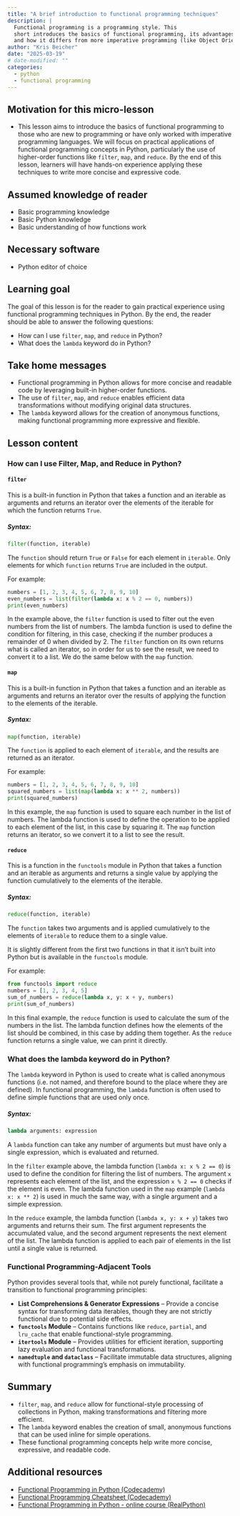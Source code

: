 ```yaml
---
title: "A brief introduction to functional programming techniques"
description: |
  Functional programming is a programming style. This
  short introduces the basics of functional programming, its advantages,
  and how it differs from more imperative programming (like Object Oriented Programming).
author: "Kris Beicher"
date: "2025-03-19"
# date-modified: ""
categories: 
  - python
  - functional programming
---
```


## Motivation for this micro-lesson

-   This lesson aims to introduce the basics of functional programming to those who are new to programming or have only worked with imperative programming languages. We will focus on practical applications of functional programming concepts in Python, particularly the use of higher-order functions like `filter`, `map`, and `reduce`. By the end of this lesson, learners will have hands-on experience applying these techniques to write more concise and expressive code.

## Assumed knowledge of reader

-   Basic programming knowledge
-   Basic Python knowledge
-   Basic understanding of how functions work

## Necessary software

-   Python editor of choice

## Learning goal

The goal of this lesson is for the reader to gain practical experience using functional programming techniques in Python. By the end, the reader should be able to answer the following questions:

- How can I use `filter`, `map`, and `reduce` in Python?
- What does the `lambda` keyword do in Python?

## Take home messages

- Functional programming in Python allows for more concise and readable code by leveraging built-in higher-order functions.
- The use of `filter`, `map`, and `reduce` enables efficient data transformations without modifying original data structures.
- The `lambda` keyword allows for the creation of anonymous functions, making functional programming more expressive and flexible.

## Lesson content

### How can I use Filter, Map, and Reduce in Python?

#### **`filter`**

This is a built-in function in Python that takes a function and an iterable as arguments and returns an iterator over the elements of the iterable for which the function returns `True`.

##### Syntax:
```python
filter(function, iterable)
```
The `function` should return `True` or `False` for each element in `iterable`. Only elements for which `function` returns `True` are included in the output.

For example:

```python
numbers = [1, 2, 3, 4, 5, 6, 7, 8, 9, 10]
even_numbers = list(filter(lambda x: x % 2 == 0, numbers))
print(even_numbers)
```

In the example above, the `filter` function is used to filter out the even numbers from the list of numbers. The lambda function is used to define the condition for filtering, in this case, checking if the number produces a remainder of 0 when divided by 2. The `filter` function on its own returns what is called an iterator, so in order for us to see the result, we need to convert it to a list. We do the same below with the `map` function.

#### **`map`**

This is a built-in function in Python that takes a function and an iterable as arguments and returns an iterator over the results of applying the function to the elements of the iterable.

##### Syntax:
```python
map(function, iterable)
```
The `function` is applied to each element of `iterable`, and the results are returned as an iterator.

For example:

```python
numbers = [1, 2, 3, 4, 5, 6, 7, 8, 9, 10]
squared_numbers = list(map(lambda x: x ** 2, numbers))
print(squared_numbers)
```

In this example, the `map` function is used to square each number in the list of numbers. The lambda function is used to define the operation to be applied to each element of the list, in this case by squaring it. The `map` function returns an iterator, so we convert it to a list to see the result.

#### **`reduce`**

This is a function in the `functools` module in Python that takes a function and an iterable as arguments and returns a single value by applying the function cumulatively to the elements of the iterable.

##### Syntax:
```python
reduce(function, iterable)
```
The `function` takes two arguments and is applied cumulatively to the elements of `iterable` to reduce them to a single value.

It is slightly different from the first two functions in that it isn't built into Python but is available in the `functools` module.

For example:

```python
from functools import reduce
numbers = [1, 2, 3, 4, 5]
sum_of_numbers = reduce(lambda x, y: x + y, numbers)
print(sum_of_numbers)
```

In this final example, the `reduce` function is used to calculate the sum of the numbers in the list. The lambda function defines how the elements of the list should be combined, in this case by adding them together. As the `reduce` function returns a single value, we can print it directly.

### What does the lambda keyword do in Python?

The `lambda` keyword in Python is used to create what is called anonymous functions (i.e. not named, and therefore bound to the place where they are defined). In functional programming, the `lambda` function is often used to define simple functions that are used only once.

##### Syntax:
```python
lambda arguments: expression
```   
A `lambda` function can take any number of arguments but must have only a single expression, which is evaluated and returned.

In the `filter` example above, the lambda function (`lambda x: x % 2 == 0`) is used to define the condition for filtering the list of numbers. The argument `x` represents each element of the list, and the expression `x % 2 == 0` checks if the element is even. The lambda function used in the `map` example (`lambda x: x ** 2`) is used in much the same way, with a single argument and a simple expression.

In the `reduce` example, the lambda function (`lambda x, y: x + y`) takes two arguments and returns their sum. The first argument represents the accumulated value, and the second argument represents the next element of the list. The lambda function is applied to each pair of elements in the list until a single value is returned.

### Functional Programming-Adjacent Tools

Python provides several tools that, while not purely functional, facilitate a transition to functional programming principles:

- **List Comprehensions & Generator Expressions** – Provide a concise syntax for transforming data iterables, though they are not strictly functional due to potential side effects.
- **`functools` Module** – Contains functions like `reduce`, `partial`, and `lru_cache` that enable functional-style programming.
- **`itertools` Module** – Provides utilities for efficient iteration, supporting lazy evaluation and functional transformations.
- **`namedtuple` and `dataclass`** – Facilitate immutable data structures, aligning with functional programming’s emphasis on immutability.

## Summary

- `filter`, `map`, and `reduce` allow for functional-style processing of collections in Python, making transformations and filtering more efficient.
- The `lambda` keyword enables the creation of small, anonymous functions that can be used inline for simple operations.
- These functional programming concepts help write more concise, expressive, and readable code.

## Additional resources

-   [Functional Programming in Python (Codecademy)](https://www.codecademy.com/article/functional-programming-in-python)
-   [Functional Programming Cheatsheet (Codecademy)](https://www.codecademy.com/learn/learn-advanced-python/modules/functional-programming/cheatsheet)
-   [Functional Programming in Python - online course (RealPython)](https://realpython.com/courses/functional-programming-python/)

